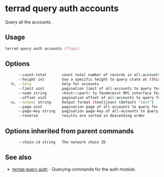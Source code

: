 # terrad query auth accounts

Query all the accounts. 

## Usage 

```sh Terrad
terrad query auth accounts [flags]
```

## Options

```sh Terrad
      --count-total       count total number of records in all-accounts to query for
      --height int        Use a specific height to query state at (this can error if the node is pruning state)
  -h, --help              help for accounts
      --limit uint        pagination limit of all-accounts to query for (default 100)
      --node string       <host>:<port> to Tendermint RPC interface for this chain (default "tcp://localhost:26657")
      --offset uint       pagination offset of all-accounts to query for
  -o, --output string     Output format (text|json) (default "text")
      --page uint         pagination page of all-accounts to query for. This sets offset to a multiple of limit (default 1)
      --page-key string   pagination page-key of all-accounts to query for
      --reverse           results are sorted in descending order
```

## Options inherited from parent commands

```sh Terrad
      --chain-id string   The network chain ID
```

## See also

* [terrad query auth](./terrad_query_auth.mdx)	 - Querying commands for the auth module.


